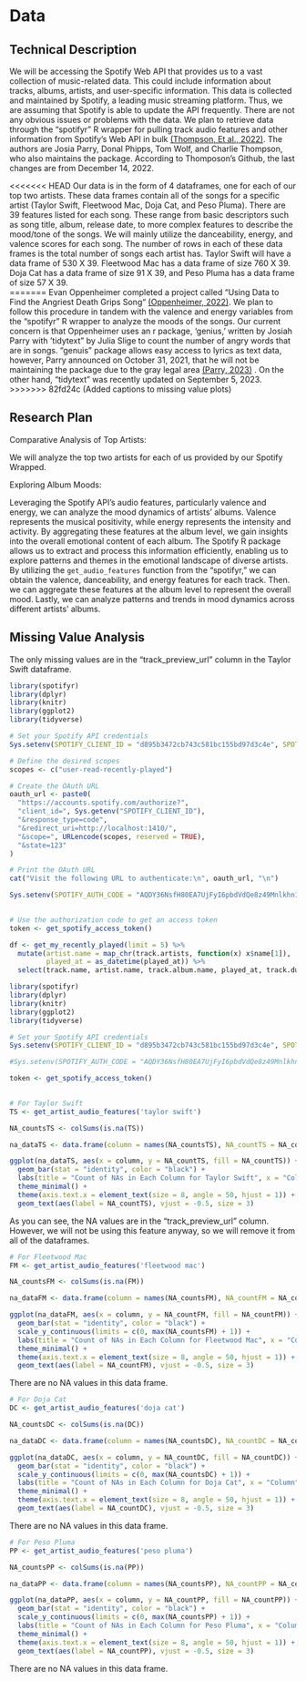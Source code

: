 # Data
## Technical Description
We will be accessing the Spotify Web API that provides us to a vast collection of music-related data. This could include information about tracks, albums, artists, and user-specific information. This data is collected and maintained by Spotify, a leading music streaming platform. Thus, we are assuming that Spotify is able to update the API frequently. There are not any obvious issues or problems with the data. We plan to retrieve data through the “spotifyr” R wrapper for pulling track audio features and other information from Spotify’s Web API in bulk [(Thompson, Et al., 2022)](https://www.rcharlie.com/spotifyr/). The authors are Josia Parry, Donal Phipps, Tom Wolf, and Charlie Thompson, who also maintains the package. According to Thomposon’s Github, the last changes are from December 14, 2022.

<<<<<<< HEAD
Our data is in the form of 4 dataframes, one for each of our top two artists. These data frames contain all of the songs for a specific artist (Taylor Swift, Fleetwood Mac, Doja Cat, and Peso Pluma). There are 39 features listed for each song. These range from basic descriptors such as song title, album, release date, to more complex features to describe the mood/tone of the songs. We will mainly utilize the danceability, energy, and valence scores for each song. The number of rows in each of these data frames is the total number of songs each artist has. Taylor Swift will have a data frame of 530 X 39. Fleetwood Mac has a data frame of size 760 X 39. Doja Cat has a data frame of size 91 X 39, and Peso Pluma has a data frame of size 57 X 39.  
=======
Evan Oppenheimer completed a project called “Using Data to Find the Angriest Death Grips Song“ [(Oppenheimer, 2022)](https://medium.com/@evanopp/angriest-death-grips-data-anger-502168c1c2f0). We plan to follow this procedure in tandem with the valence and energy variables from the “spotifyr” R wrapper to analyze the moods of the songs. Our current concern is that Oppenheimer uses an r package, ‘genius,’ written by Josiah Parry with ‘tidytext” by Julia Slige to count the number of angry words that are in songs. “genuis” package allows easy access to lyrics as text data, however, Parry announced on October 31, 2021, that he will not be maintaining the package due to the gray legal area [(Parry, 2023)](https://github.com/JosiahParry/genius) . On the other hand, “tidytext” was recently updated on September 5, 2023.  
>>>>>>> 82fd24c (Added captions to missing value plots)


## Research Plan

Comparative Analysis of Top Artists:

We will analyze the top two artists for each of us provided by our Spotify Wrapped. 

Exploring Album Moods:

Leveraging the Spotify API's audio features, particularly valence and energy, we can analyze the mood dynamics of artists' albums. Valence represents the musical positivity, while energy represents the intensity and activity. By aggregating these features at the album level, we gain insights into the overall emotional content of each album. The Spotify R package allows us to extract and process this information efficiently, enabling us to explore patterns and themes in the emotional landscape of diverse artists. By utilizing the `get_audio_features` function from the “spotifyr,” we can obtain the valence, danceability, and energy features for each track. Then. we can aggregate these features at the album level to represent the overall mood. Lastly, we can analyze patterns and trends in mood dynamics across different artists' albums.



## Missing Value Analysis
The only missing values are in the "track_preview_url" column in the Taylor Swift dataframe. 

```r
library(spotifyr)
library(dplyr)
library(knitr)
library(ggplot2)
library(tidyverse)

# Set your Spotify API credentials
Sys.setenv(SPOTIFY_CLIENT_ID = "d895b3472cb743c581bc155bd97d3c4e", SPOTIFY_CLIENT_SECRET = "348918affcf741d8841b9445b693c0d4")

# Define the desired scopes
scopes <- c("user-read-recently-played")

# Create the OAuth URL
oauth_url <- paste0(
  "https://accounts.spotify.com/authorize?",
  "client_id=", Sys.getenv("SPOTIFY_CLIENT_ID"),
  "&response_type=code",
  "&redirect_uri=http://localhost:1410/",
  "&scope=", URLencode(scopes, reserved = TRUE),
  "&state=123"
)

# Print the OAuth URL
cat("Visit the following URL to authenticate:\n", oauth_url, "\n")

Sys.setenv(SPOTIFY_AUTH_CODE = "AQDY36NsfH80EA7UjFyI6pbdVdQe8z49Mnlkhn1g5MvvDDTynvr2YETNV6WuC6G6jQux9yjMazbFZwuR9sL44GFBxDg-FN5GifAS8QAUjwR9bLZor-1JrURZ5EHBH8SALBeUjQd0CvZs_Yk826IW-MVYV9S7wdIPwLc5C3KsPUr-DsfQI9ZObtX2ZGE2IpU0xsn0ulo") 
  

# Use the authorization code to get an access token
token <- get_spotify_access_token()

df <- get_my_recently_played(limit = 5) %>% 
  mutate(artist.name = map_chr(track.artists, function(x) x$name[1]),
         played_at = as_datetime(played_at)) %>% 
  select(track.name, artist.name, track.album.name, played_at, track.duration_ms)
```

```r
library(spotifyr)
library(dplyr)
library(knitr)
library(ggplot2)
library(tidyverse)

# Set your Spotify API credentials
Sys.setenv(SPOTIFY_CLIENT_ID = "d895b3472cb743c581bc155bd97d3c4e", SPOTIFY_CLIENT_SECRET = "348918affcf741d8841b9445b693c0d4")

#Sys.setenv(SPOTIFY_AUTH_CODE = "AQDY36NsfH80EA7UjFyI6pbdVdQe8z49Mnlkhn1g5MvvDDTynvr2YETNV6WuC6G6jQux9yjMazbFZwuR9sL44GFBxDg-FN5GifAS8QAUjwR9bLZor-1JrURZ5EHBH8SALBeUjQd0CvZs_Yk826IW-MVYV9S7wdIPwLc5C3KsPUr-DsfQI9ZObtX2ZGE2IpU0xsn0ulo") 

token <- get_spotify_access_token()
 
```

```r
# For Taylor Swift 
TS <- get_artist_audio_features('taylor swift')

NA_countsTS <- colSums(is.na(TS))

na_dataTS <- data.frame(column = names(NA_countsTS), NA_countTS = NA_countsTS)

ggplot(na_dataTS, aes(x = column, y = NA_countTS, fill = NA_countTS)) +
  geom_bar(stat = "identity", color = "black") +
  labs(title = "Count of NAs in Each Column for Taylor Swift", x = "Column", y = "Number of NA Values") +
  theme_minimal() + 
  theme(axis.text.x = element_text(size = 8, angle = 50, hjust = 1)) +
  geom_text(aes(label = NA_countTS), vjust = -0.5, size = 3)
```
As you can see, the NA values are in the "track_preview_url" column. However, we will not be using this feature anyway, so we will remove it from all of the dataframes. 

```r
# For Fleetwood Mac
FM <- get_artist_audio_features('fleetwood mac')

NA_countsFM <- colSums(is.na(FM))

na_dataFM <- data.frame(column = names(NA_countsFM), NA_countFM = NA_countsFM)

ggplot(na_dataFM, aes(x = column, y = NA_countFM, fill = NA_countFM)) +
  geom_bar(stat = "identity", color = "black") +
  scale_y_continuous(limits = c(0, max(NA_countsFM) + 1)) + 
  labs(title = "Count of NAs in Each Column for Fleetwood Mac", x = "Column", y = "Number of NA Values") +
  theme_minimal() + 
  theme(axis.text.x = element_text(size = 8, angle = 50, hjust = 1)) + 
  geom_text(aes(label = NA_countFM), vjust = -0.5, size = 3)
```
There are no NA values in this data frame.

```r
# For Doja Cat
DC <- get_artist_audio_features('doja cat')

NA_countsDC <- colSums(is.na(DC))

na_dataDC <- data.frame(column = names(NA_countsDC), NA_countDC = NA_countsDC)

ggplot(na_dataDC, aes(x = column, y = NA_countDC, fill = NA_countDC)) +
  geom_bar(stat = "identity", color = "black") +
  scale_y_continuous(limits = c(0, max(NA_countsDC) + 1)) +
  labs(title = "Count of NAs in Each Column for Doja Cat", x = "Column", y = "Number of NA Values") +
  theme_minimal() + 
  theme(axis.text.x = element_text(size = 8, angle = 50, hjust = 1)) + 
  geom_text(aes(label = NA_countDC), vjust = -0.5, size = 3)
```
There are no NA values in this data frame.

```r
# For Peso Pluma
PP <- get_artist_audio_features('peso pluma')

NA_countsPP <- colSums(is.na(PP))

na_dataPP <- data.frame(column = names(NA_countsPP), NA_countPP = NA_countsPP)

ggplot(na_dataPP, aes(x = column, y = NA_countPP, fill = NA_countPP)) +
  geom_bar(stat = "identity", color = "black") +
  scale_y_continuous(limits = c(0, max(NA_countsPP) + 1)) +
  labs(title = "Count of NAs in Each Column for Peso Pluma", x = "Column", y = "Number of NA Values") +
  theme_minimal() + 
  theme(axis.text.x = element_text(size = 8, angle = 50, hjust = 1)) + 
  geom_text(aes(label = NA_countPP), vjust = -0.5, size = 3)
```
There are no NA values in this data frame.

